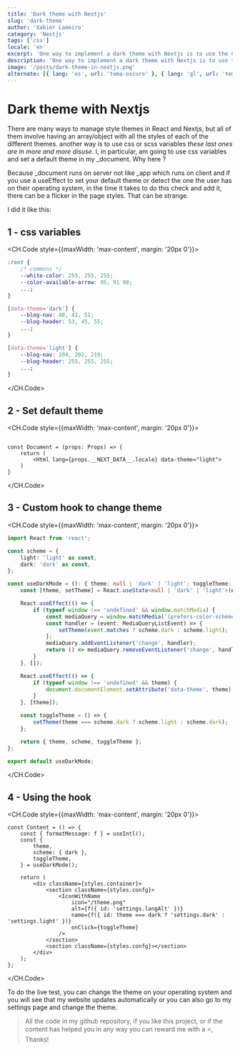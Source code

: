 ```yaml
---
title: 'Dark theme with Nextjs'
slug: 'dark-theme'
author: 'Xabier Lameiro'
category: 'Nextjs'
tags: ['css']
locale: 'en'
excerpt: 'One way to implement a dark theme with Nextjs is to use the CSS variables and once hooked to the theme change event, change the value of the variables.'
description: 'One way to implement a dark theme with Nextjs is to use the CSS variables and once hooked to the theme change event, change the value of the variables.'
image: '/posts/dark-theme-in-nextjs.png'
alternate: [{ lang: 'es', url: 'tema-oscuro' }, { lang: 'gl', url: 'tema-escuro' }]
---
```


# Dark theme with Nextjs

<Date date="02-03-2023" />

<GoogleAdsense slot="9195809063" horizontal />

There are many ways to manage style themes in React and Nextjs, but all of them involve having an array/object with all the styles of each of the different themes.
another way is to use css or scss variables _these last ones are in more and more disuse_. I, in particular, am going to use css variables and set a default theme in my \_document. Why here ?

Because \_document runs on server not like \_app which runs on client and if you use a useEffect to set your default theme or detect the one the user has on their operating system,
in the time it takes to do this check and add it, there can be a flicker in the page styles. That can be strange.

I did it like this:

## 1 - css variables

<CH.Code style={{maxWidth: 'max-content', margin: '20px 0'}}>

```css globals.css
:root {
    /* commons */
    --white-color: 255, 255, 255;
    --color-available-arrow: 95, 91 98;
    ...;
}

[data-theme='dark'] {
    --blog-nav: 48, 41, 51;
    --blog-header: 53, 45, 55;
    ...;
}

[data-theme='light'] {
    --blog-nav: 204, 202, 219;
    --blog-header: 255, 255, 255;
    ...;
}
```

</CH.Code>

## 2 - Set default theme

<CH.Code style={{maxWidth: 'max-content', margin: '20px 0'}}>

```tsx _document.tsx mark=4

const Document = (props: Props) => {
    return (
        <Html lang={props.__NEXT_DATA__.locale} data-theme="light">
    )
}

```

</CH.Code>

## 3 - Custom hook to change theme

<CH.Code style={{maxWidth: 'max-content', margin: '20px 0'}}>

```ts useDarkMode.ts
import React from 'react';

const scheme = {
    light: 'light' as const,
    dark: 'dark' as const,
};

const useDarkMode = (): { theme: null | 'dark' | 'light'; toggleTheme: () => void; scheme: typeof scheme } => {
    const [theme, setTheme] = React.useState<null | 'dark' | 'light'>(null);

    React.useEffect(() => {
        if (typeof window !== 'undefined' && window.matchMedia) {
            const mediaQuery = window.matchMedia('(prefers-color-scheme: dark)');
            const handler = (event: MediaQueryListEvent) => {
                setTheme(event.matches ? scheme.dark : scheme.light);
            };
            mediaQuery.addEventListener('change', handler);
            return () => mediaQuery.removeEventListener('change', handler);
        }
    }, []);

    React.useEffect(() => {
        if (typeof window !== 'undefined' && theme) {
            document.documentElement.setAttribute('data-theme', theme);
        }
    }, [theme]);

    const toggleTheme = () => {
        setTheme(theme === scheme.dark ? scheme.light : scheme.dark);
    };

    return { theme, scheme, toggleTheme };
};

export default useDarkMode;
```

</CH.Code>

## 4 - Using the hook

<CH.Code style={{maxWidth: 'max-content', margin: '20px 0'}}>

```tsx settings.tsx mark=3,4,5,6,15,16
const Content = () => {
    const { formatMessage: f } = useIntl();
    const {
        theme,
        scheme: { dark },
        toggleTheme,
    } = useDarkMode();

    return (
        <div className={styles.container}>
            <section className={styles.confg}>
                <IconWithName
                    icon="/theme.png"
                    alt={f({ id: 'settings.langAlt' })}
                    name={f({ id: theme === dark ? 'settings.dark' : 'settings.light' })}
                    onClick={toggleTheme}
                />
            </section>
            <section className={styles.confg}></section>
        </div>
    );
};
```

</CH.Code>

To do the live test, you can change the theme on your operating system and you will see that my website updates automatically or you can also go to my settings page and change the theme.

> All the code in my github repository, if you like this project, or if the content has helped you in any way you can reward me with a ⭐️, Thanks!
